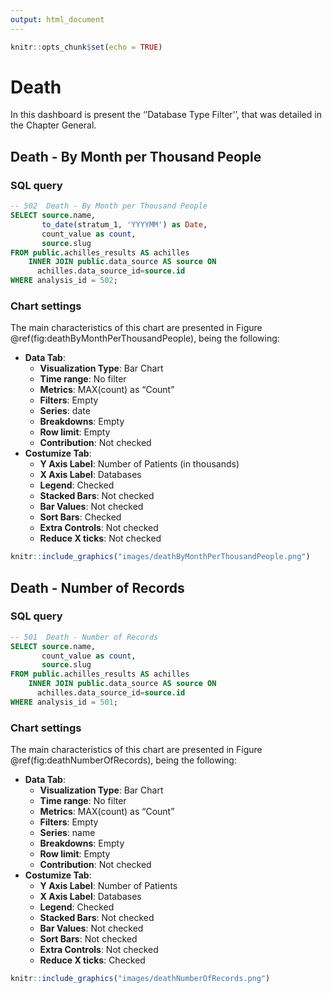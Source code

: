 ```yaml
---
output: html_document
---
```


```r
knitr::opts_chunk$set(echo = TRUE)
```

# Death

<!-- Discuss the goal of this dashboard... TO DO -->

In this dashboard is present the ''Database Type Filter'', that was detailed in the Chapter General.

## Death - By Month per Thousand People

<!-- Discuss what is important to see in this chart... TO DO -->

### SQL query

```sql
-- 502  Death - By Month per Thousand People
SELECT source.name,
       to_date(stratum_1, 'YYYYMM') as Date,
       count_value as count, 
       source.slug
FROM public.achilles_results AS achilles 
	INNER JOIN public.data_source AS source ON 
	  achilles.data_source_id=source.id
WHERE analysis_id = 502;
```

### Chart settings

The main characteristics of this chart are presented in Figure \@ref(fig:deathByMonthPerThousandPeople), being the following:

- **Data Tab**:
    - **Visualization Type**: Bar Chart
    - **Time range**: No filter
    - **Metrics**: MAX(count) as "Count"
    - **Filters**: Empty
    - **Series**: date
    - **Breakdowns**: Empty
    - **Row limit**: Empty
    - **Contribution**: Not checked
- **Costumize Tab**:
    - **Y Axis Label**: Number of Patients (in thousands)
    - **X Axis Label**: Databases
    - **Legend**: Checked
    - **Stacked Bars**: Not checked
    - **Bar Values**: Not checked
    - **Sort Bars**: Checked
    - **Extra Controls**: Not checked
    - **Reduce X ticks**: Not checked

```r
knitr::include_graphics("images/deathByMonthPerThousandPeople.png")
```

## Death - Number of Records

<!-- Discuss what is important to see in this chart... TO DO -->

### SQL query

```sql
-- 501  Death - Number of Records
SELECT source.name,
       count_value as count, 
       source.slug
FROM public.achilles_results AS achilles 
	INNER JOIN public.data_source AS source ON 
	  achilles.data_source_id=source.id
WHERE analysis_id = 501;
```

### Chart settings

The main characteristics of this chart are presented in Figure \@ref(fig:deathNumberOfRecords), being the following:

- **Data Tab**:
    - **Visualization Type**: Bar Chart
    - **Time range**: No filter
    - **Metrics**: MAX(count) as "Count"
    - **Filters**: Empty
    - **Series**: name
    - **Breakdowns**: Empty
    - **Row limit**: Empty
    - **Contribution**: Not checked
- **Costumize Tab**:
    - **Y Axis Label**: Number of Patients
    - **X Axis Label**: Databases
    - **Legend**: Checked
    - **Stacked Bars**: Not checked
    - **Bar Values**: Not checked
    - **Sort Bars**: Not checked
    - **Extra Controls**: Not checked
    - **Reduce X ticks**: Checked

```r
knitr::include_graphics("images/deathNumberOfRecords.png")
```


